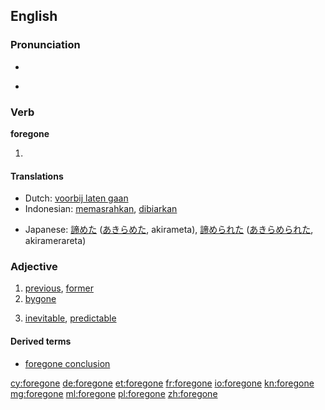 ==English==

===Pronunciation===
* {{IPA|/ˈforɡɔn/}}
* {{audio|en-us-foregone.ogg|Audio (US)}}
*: {{rhymes|ɒn}}

===Verb===
'''foregone'''

# {{past participle of|[[forego]]}}

====Translations====
{{trans-top|past participle of forego}}
* Dutch: [[voorbij laten gaan]]
* Indonesian: [[pasrah|memasrahkan]], [[biar|dibiarkan]]
{{trans-mid}}
* Japanese: [[諦めた]] ([[あきらめた]], akirameta), [[諦められた]] ([[あきらめられた]], akiramerareta)
{{trans-bottom}}

===Adjective===
{{en-adj}}

# [[previous]], [[former]]
# [[bygone]]
#{{informal}} [[inevitable]], [[predictable]]

====Derived terms====
* [[foregone conclusion]]

[[cy:foregone]]
[[de:foregone]]
[[et:foregone]]
[[fr:foregone]]
[[io:foregone]]
[[kn:foregone]]
[[mg:foregone]]
[[ml:foregone]]
[[pl:foregone]]
[[zh:foregone]]